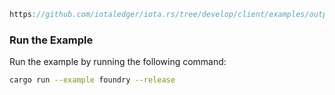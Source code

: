 
<DotEnvWarning />

```rust reference
https://github.com/iotaledger/iota.rs/tree/develop/client/examples/output/foundry.rs
```

### Run the Example

Run the example by running the following command:

```bash
cargo run --example foundry --release
```
